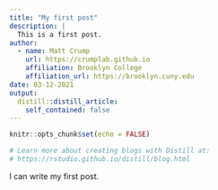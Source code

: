 ```yaml
---
title: "My first post"
description: |
  This is a first post.
author:
  - name: Matt Crump 
    url: https://crumplab.github.io
    affiliation: Brooklyn College
    affiliation_url: https://brooklyn.cuny.edu
date: 03-12-2021
output:
  distill::distill_article:
    self_contained: false
---
```


```r
knitr::opts_chunk$set(echo = FALSE)

# Learn more about creating blogs with Distill at:
# https://rstudio.github.io/distill/blog.html

```


I can write my first post.

